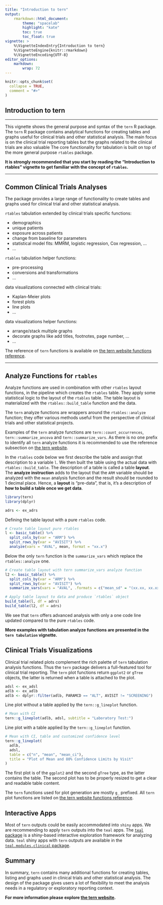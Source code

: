 ```yaml
---
title: "Introduction to tern"
output:
    rmarkdown::html_document:
        theme: "spacelab"
        highlight: "kate"
        toc: true
        toc_float: true
vignette: >
    %\VignetteIndexEntry{Introduction to tern}
    %\VignetteEngine{knitr::rmarkdown}
    %\VignetteEncoding{UTF-8}
editor_options:
    markdown: 
        wrap: 72
---
```


```r
knitr::opts_chunk$set(
  collapse = TRUE,
  comment = "#>"
)
```

## Introduction to tern

---------

This vignette shows the general purpose and syntax of the `tern` R package.  
The `tern` R package contains analytical functions for creating tables and graphs useful for clinical trials and other statistical analysis. 
The main focus is on the clinical trial reporting tables but the graphs related to the clinical trials are also valuable
The core functionality for tabulation is built on top of the more general purpose `rtables` package. 

**It is strongly recommended that you start by reading the "Introduction to rtables" vignette to get familiar with the concept of `rtables`.**

---------

## Common Clinical Trials Analyses

The package provides a large range of functionality to create tables and graphs used for clinical trial and other statistical analysis.

`rtables` tabulation extended by clinical trials specific functions:

- demographics
- unique patients
- exposure across patients
- change from baseline for parameters
- statistical model fits: MMRM, logistic regression, Cox regression, ...
- ...

`rtables` tabulation helper functions:

- pre-processing
- conversions and transformations
- ...

data visualizations connected with clinical trials:

- Kaplan-Meier plots
- forest plots
- line plots
- ...

data visualizations helper functions:

- arrange/stack multiple graphs
- decorate graphs like add titles, footnotes, page number, ...
- ...


The reference of `tern` functions is available on [the tern website functions reference](https://insightsengineering.github.io/tern/reference/index.html).

---------

## Analyze Functions for `rtables`

Analyze functions are used in combination with other `rtables` layout functions, in the pipeline which creates the `rtables` table.
They apply some statistical logic to the layout of the `rtables` table.
The table layout is materialized with the `rtables::build_table` function and the data.

The `tern` analyze functions are wrappers around the `rtables::analyze` function; they offer various methods useful from the perspective of clinical trials and other statistical projects.

Examples of the `tern` analyze functions are `tern::count_occurrences`, `tern::summarize_ancova` and `tern::summarize_vars`. 
As there is no one prefix to identify all `tern` analyze functions it is recommended to use the reference subsection on [the tern website](https://insightsengineering.github.io/tern/reference/index.html).

In the `rtables` code below we first describe the table and assign that description to a variable `l`. We then built the table using the actual data with `rtables::build_table`. The description of a table is called a table **layout**. The **analyze instruction** adds to the layout that the `ARM` variable should be analyzed with the `mean` analysis function and the result should be rounded to 1 decimal place.
Hence, a **layout** is “pre-data”, that is, it’s a description of **how to build a table once we get data**.

```r
library(tern)
library(dplyr)

adrs <- ex_adrs
```

Defining the table layout with a pure `rtables` code.

```r
# Create table layout pure rtables
l <- basic_table() %>%
  split_cols_by(var = "ARM") %>%
  split_rows_by(var = "AVISIT") %>%
  analyze(vars = "AVAL", mean, format = "xx.x")
```

Below the only `tern` function is the `summarize_vars` which replace the `rtables::analyze` one.

```r
# Create table layout with tern summarize_vars analyze function
l2 <- basic_table() %>%
  split_cols_by(var = "ARM") %>%
  split_rows_by(var = "AVISIT") %>%
  summarize_vars(vars = "AVAL", .formats = c("mean_sd" = "(xx.xx, xx.xx)"))
```

```r
# Apply table layout to data and produce `rtables` object
build_table(l, df = adrs)
build_table(l2, df = adrs)
```

We see that `tern` offers advanced analysis with only a one code line updated compared to the pure `rtables` code. 

**More examples with tabulation analyze functions are presented in the `tern tabulation` vignette.**

## Clinical Trials Visualizations

Clinical trial related plots complement the rich palette of `tern` tabulation analysis functions.
Thus the `tern` package delivers a full-featured tool for clinical trial reporting.
The `tern` plot functions return `ggplot2` or `gTree` objects, the latter is returned when a table is attached to the plot.

```r
adsl <- ex_adsl
adlb <- ex_adlb
adlb <- dplyr::filter(adlb, PARAMCD == "ALT", AVISIT != "SCREENING")
```

Line plot without a table applied by the `tern::g_lineplot` function.

```r
# Mean with CI
tern::g_lineplot(adlb, adsl, subtitle = "Laboratory Test:")
```

Line plot with a table applied by the `tern::g_lineplot` function.

```r
# Mean with CI, table and customized confidence level
tern::g_lineplot(
  adlb,
  adsl,
  table = c("n", "mean", "mean_ci"),
  title = "Plot of Mean and 80% Confidence Limits by Visit"
)
```

The first plot is of the `ggplot2` and the second `gTree` type, as the latter contains the table.
The second plot has to be properly resized to get a clear and readable table content.

The `tern` functions used for plot generation are mostly `g_` prefixed.
All `tern` plot functions are listed on [the tern website functions reference](https://insightsengineering.github.io/tern/reference/index.html).

## Interactive Apps

Most of `tern` outputs could be easily accommodated into `shiny` apps. 
We are recommending to apply `tern` outputs into the `teal` apps. 
The [`teal` package](https://insightsengineering.github.io/teal/) is a shiny-based interactive exploration framework for analyzing data.
`teal` shiny apps with `tern` outputs are available in the [`teal.modules.clinical` package](https://insightsengineering.github.io/teal.modules.clinical/).

## Summary 

In summary, `tern` contains many additional functions for creating tables, listing and graphs used in clinical trials and other statistical analysis. The design of the package gives users a lot of flexibility to meet the analysis needs in a regulatory or exploratory reporting context.

**For more information please explore [the tern website](https://insightsengineering.github.io/tern).**
